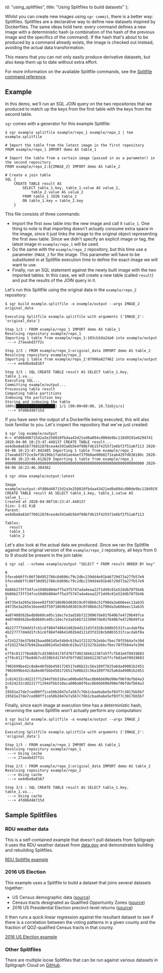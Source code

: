   id: "using_splitfiles",
  title: "Using Splitfiles to build datasets"
};

Whilst you can create new images using `sgr commit`, there is a better
way: Splitfiles. Splitfiles are a declarative way to define new datasets
inspired by Dockerfiles. The same ideas hold here: every command defines
a new image with a deterministic hash (a combination of the hash of the
previous image and the specifics of the command). If the hash that's
about to be produced by a command already exists, the image is checked
out instead, avoiding the actual data transformation.

This means that you can not only easily produce derivative datasets, but
also keep them up to date without extra effort.

For more information on the available Splitfile commands, see the [Splitfile command reference](../splitfiles/splitfile_intro).

## Example

In this demo, we'll run an SQL JOIN query on the two repositories that
we produced to match up the keys from the first table with the keys from
the second table.

`sgr` comes with a generator for this example Splitfile:

```shell-session
$ sgr example splitfile example/repo_1 example/repo_2 | tee example.splitfile

# Import the table from the latest image in the first repository
FROM example/repo_1 IMPORT demo AS table_1

# Import the table from a certain image (passed in as a parameter) in the second repository
FROM example/repo_2:${IMAGE_2} IMPORT demo AS table_2

# Create a join table
SQL {
    CREATE TABLE result AS
        SELECT table_1.key, table_1.value AS value_1,
            table_2.value AS value_2
        FROM table_1 JOIN table_2
        ON table_1.key = table_2.key
    }
```

This file consists of three commands:

- Import the first `demo` table into the new image and call it
  `table_1`. One thing to note is that importing doesn't actually
  consume extra space in the image, since it just links the image to
  the original object representing the first `demo` table. Since we
  didn't specify an explicit image or tag, the latest image in
  `example/repo_1` will be used.
- Do the same with the `example/repo_2` repository, but this time
  use a parameter `IMAGE_2` for the image. This parameter will have
  to be substituted in at Splitfile execution time to define the
  exact image we will want to use.
- Finally, run an SQL statement against the newly built image with
  the two imported tables. In this case, we will create a new table
  (called `result`) and put the results of the JOIN query in it.

Let's run this Splitfile using the original data in the `example/repo_2`
repository:

```shell-session
$ sgr build example.splitfile -o example/output --args IMAGE_2 original_data

Executing Splitfile example.splitfile with arguments {'IMAGE_2': 'original_data'}

Step 1/3 : FROM example/repo_1 IMPORT demo AS table_1
Resolving repository example/repo_1
Importing 1 table from example/repo_1:103cb2da2da0 into example/output
 ---> 27aeabd37f2c

Step 2/3 : FROM example/repo_2:original_data IMPORT demo AS table_2
Resolving repository example/repo_2
Importing 1 table from example/repo_2:97900a827962 into example/output
 ---> ee4dbe8a8167

Step 3/3 : SQL CREATE TABLE result AS SELECT table_1.key, table_1.va...
Executing SQL...
Committing example/output...
Processing table result
Computing table partitions
Indexing the partition key
Storing and indexing the table
100%|██████████████████| 1/1 [00:00<00:00, 10.72objs/s]
 ---> 4fd86d48715d
```


If you have seen the output of a Dockerfile being executed, this will
also look familiar to you. Let's inspect the repository that we've just
created:

```shell-session
$ sgr log example/output
H-> 4fd86d48715d2a3e250810fbdaa43d21ed0a894cd00de9bc118d9191e6294741 2020-04-06 10:23:47.448137 CREATE TABLE result...
ee4dbe8a816776012878cea4e593a6b564f98bf4b15f4255f2e6bf2f51a6f113 2020-04-06 10:23:47.042485 Importing 1 table from example/repo_2
27aeabd37f2ce3ef3b196b1fab541ae4aef379b0ae00b8271eab4297db38180c 2020-04-06 10:23:46.612629 Importing 1 table from example/repo_1
0000000000000000000000000000000000000000000000000000000000000000 2020-04-06 10:23:46.304362

$ sgr show example/output:latest

Image example/output:4fd86d48715d2a3e250810fbdaa43d21ed0a894cd00de9bc118d9191e6294741
CREATE TABLE result AS SELECT table_1.key, table_1.value AS value_1,...
Created at 2020-04-06T10:23:47.448137
Size: 2.61 KiB
Parent: ee4dbe8a816776012878cea4e593a6b564f98bf4b15f4255f2e6bf2f51a6f113

Tables:
  result
  table_1
  table_2
```

Let's also look at the actual data we produced. Since we ran the
Splitfile against the original version of the `example/repo_2`
repository, all keys from 0 to 9 should be present in the join table:

```shell-session
$ sgr sql --schema example/output "SELECT * FROM result ORDER BY key"

0       5feceb66ffc86f38d952786c6d696c79c2dbc239dd4e91b46729d73a27fb57e9        5feceb66ffc86f38d952786c6d696c79c2dbc239dd4e91b46729d73a27fb57e9
1       6b86b273ff34fce19d6b804eff5a3f5747ada4eaa22f1d49c01e52ddb7875b4b        6b86b273ff34fce19d6b804eff5a3f5747ada4eaa22f1d49c01e52ddb7875b4b
2       d4735e3a265e16eee03f59718b9b5d03019c07d8b6c51f90da3a666eec13ab35        d4735e3a265e16eee03f59718b9b5d03019c07d8b6c51f90da3a666eec13ab35
3       4e07408562bedb8b60ce05c1decfe3ad16b72230967de01f640b7e4729b49fce        4e07408562bedb8b60ce05c1decfe3ad16b72230967de01f640b7e4729b49fce
4       4b227777d4dd1fc61c6f884f48641d02b4d121d3fd328cb08b5531fcacdabf8a        4b227777d4dd1fc61c6f884f48641d02b4d121d3fd328cb08b5531fcacdabf8a
5       ef2d127de37b942baad06145e54b0c619a1f22327b2ebbcfbec78f5564afe39d        ef2d127de37b942baad06145e54b0c619a1f22327b2ebbcfbec78f5564afe39d
6       e7f6c011776e8db7cd330b54174fd76f7d0216b612387a5ffcfb81e6f0919683        e7f6c011776e8db7cd330b54174fd76f7d0216b612387a5ffcfb81e6f0919683
7       7902699be42c8a8e46fbbb4501726517e86b22c56a189f7625a6da49081b2451        7902699be42c8a8e46fbbb4501726517e86b22c56a189f7625a6da49081b2451
8       2c624232cdd221771294dfbb310aca000a0df6ac8b66b696d90ef06fdefb64a3        2c624232cdd221771294dfbb310aca000a0df6ac8b66b696d90ef06fdefb64a3
9       19581e27de7ced00ff1ce50b2047e7a567c76b1cbaebabe5ef03f7c3017bb5b7        19581e27de7ced00ff1ce50b2047e7a567c76b1cbaebabe5ef03f7c3017bb5b7
```

Finally, since each image at execution time has a deterministic hash,
rerunning the same Splitfile won't actually perform any computation:

```shell-session
$ sgr build example.splitfile -o example/output --args IMAGE_2 original_data

Executing Splitfile example.splitfile with arguments {'IMAGE_2': 'original_data'}

Step 1/3 : FROM example/repo_1 IMPORT demo AS table_1
Resolving repository example/repo_1
 ---> Using cache
 ---> 27aeabd37f2c

Step 2/3 : FROM example/repo_2:original_data IMPORT demo AS table_2
Resolving repository example/repo_2
 ---> Using cache
 ---> ee4dbe8a8167

Step 3/3 : SQL CREATE TABLE result AS SELECT table_1.key, table_1.va...
 ---> Using cache
 ---> 4fd86d48715d
```

## Sample Splitfiles

### RDU weather data

This is a self-contained example that doesn't pull datasets from Splitgraph: it uses the
RDU weather dataset from [data.gov](https://catalog.data.gov/dataset/local-weather-archive) and demonstrates building and rebuilding Splitfiles.

[RDU Splitfile example](https://github.com/splitgraph/splitgraph/tree/master/examples/splitfile)

<cast src="@splitgraph/content/casts/versioned/latest/splitfiles.cast" />

### 2016 US Election

This example uses a Splitfile to build a dataset that joins several datasets together:

  * US Census demographic data ([source](https://www.kaggle.com/muonneutrino/us-census-demographic-data/download))
  * Census tracts designated as Qualified Opportunity Zones ([source](https://www.cdfifund.gov/Documents/Designated%20QOZs.12.14.18.xlsx))
  * 2016 US Presidential Election precinct-level returns ([source](https://dataverse.harvard.edu/dataset.xhtml?persistentId=doi:10.7910/DVN/LYWX3D))

It then runs a quick linear regression against the resultant dataset to see if there is a
correlation between the voting patterns in a given county and the fraction of QOZ-qualified
Census tracts in that county.

[2016 US Election example](https://github.com/splitgraph/splitgraph/tree/master/examples/us-election)

<cast src="@splitgraph/content/casts/versioned/latest/us-election.cast" />

### Other Splitfiles

There are multiple loose Splitfiles that can be run against various datasets in Splitgraph Cloud on
[GitHub](https://github.com/splitgraph/splitgraph/tree/master/examples/sample_splitfiles).
